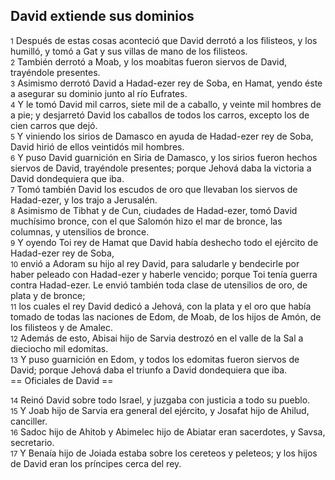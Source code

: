 == David extiende sus dominios ==

{{anchor|1}} <small>1</small> Después de estas cosas aconteció que David derrotó a los filisteos, y los humilló, y tomó a Gat y sus villas de mano de los filisteos.<br>
{{anchor|2}} <small>2</small> También derrotó a Moab, y los moabitas fueron siervos de David, trayéndole presentes.<br>
{{anchor|3}} <small>3</small> Asimismo derrotó David a Hadad-ezer rey de Soba, en Hamat, yendo éste a asegurar su dominio junto al río Eufrates.<br>
{{anchor|4}} <small>4</small> Y le tomó David mil carros, siete mil de a caballo, y veinte mil hombres de a pie; y desjarretó David los caballos de todos los carros, excepto los de cien carros que dejó.<br>
{{anchor|5}} <small>5</small> Y viniendo los sirios de Damasco en ayuda de Hadad-ezer rey de Soba, David hirió de ellos veintidós mil hombres.<br>
{{anchor|6}} <small>6</small> Y puso David guarnición en Siria de Damasco, y los sirios fueron hechos siervos de David, trayéndole presentes; porque Jehová daba la victoria a David dondequiera que iba.<br>
{{anchor|7}} <small>7</small> Tomó también David los escudos de oro que llevaban los siervos de Hadad-ezer, y los trajo a Jerusalén.<br>
{{anchor|8}} <small>8</small> Asimismo de Tibhat y de Cun, ciudades de Hadad-ezer, tomó David muchísimo bronce, con el que Salomón hizo el mar de bronce, las columnas, y utensilios de bronce.<br>
{{anchor|9}} <small>9</small> Y oyendo Toi rey de Hamat que David había deshecho todo el ejército de Hadad-ezer rey de Soba,<br>
{{anchor|10}} <small>10</small> envió a Adoram su hijo al rey David, para saludarle y bendecirle por haber peleado con Hadad-ezer y haberle vencido; porque Toi tenía guerra contra Hadad-ezer. Le envió también toda clase de utensilios de oro, de plata y de bronce;<br>
{{anchor|11}} <small>11</small> los cuales el rey David dedicó a Jehová, con la plata y el oro que había tomado de todas las naciones de Edom, de Moab, de los hijos de Amón, de los filisteos y de Amalec.<br>
{{anchor|12}} <small>12</small> Además de esto, Abisai hijo de Sarvia destrozó en el valle de la Sal a dieciocho mil edomitas.<br>
{{anchor|13}} <small>13</small> Y puso guarnición en Edom, y todos los edomitas fueron siervos de David; porque Jehová daba el triunfo a David dondequiera que iba.<br>
== Oficiales de David ==

{{anchor|14}} <small>14</small> Reinó David sobre todo Israel, y juzgaba con justicia a todo su pueblo.<br>
{{anchor|15}} <small>15</small> Y Joab hijo de Sarvia era general del ejército, y Josafat hijo de Ahilud, canciller.<br>
{{anchor|16}} <small>16</small> Sadoc hijo de Ahitob y Abimelec hijo de Abiatar eran sacerdotes, y Savsa, secretario.<br>
{{anchor|17}} <small>17</small> Y Benaía hijo de Joiada estaba sobre los cereteos y peleteos; y los hijos de David eran los príncipes cerca del rey.<br>
